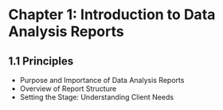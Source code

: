 # Chapter 1: Introduction to Data Analysis Reports

## 1.1 Principles
  - Purpose and Importance of Data Analysis Reports
  - Overview of Report Structure
  - Setting the Stage: Understanding Client Needs

